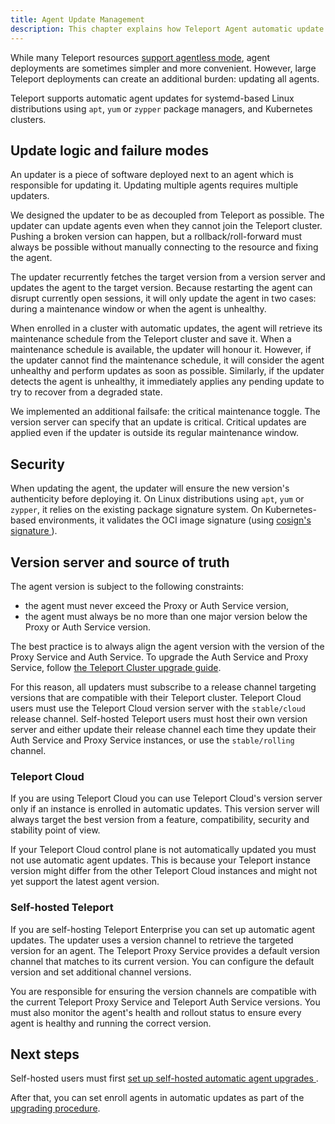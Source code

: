 ```yaml
---
title: Agent Update Management 
description: This chapter explains how Teleport Agent automatic update is working.
---
```


While many Teleport resources [support agentless
mode](../../faq.mdx), agent deployments
are sometimes simpler and more convenient. However, large Teleport deployments
can create an additional burden: updating all agents.

Teleport supports automatic agent updates for systemd-based
Linux distributions using `apt`, `yum` or `zypper` package managers, and Kubernetes clusters.

## Update logic and failure modes

An updater is a piece of software deployed next to an agent which is responsible
for updating it. Updating multiple agents requires multiple updaters.

We designed the updater to be as decoupled from Teleport as possible. The
updater can update agents even when they cannot join the Teleport cluster.
Pushing a broken version can happen, but a rollback/roll-forward must always
be possible without manually connecting to the resource and fixing the agent.

The updater recurrently fetches the target version from a version server and
updates the agent to the target version. Because restarting the agent can
disrupt currently open sessions, it will only update the agent in two cases:
during a maintenance window or when the agent is unhealthy.

When enrolled in a cluster with automatic updates, the agent will retrieve
its maintenance schedule from the Teleport cluster and save it. When a
maintenance schedule is available, the updater will honour it. However, if
the updater cannot find the maintenance schedule, it will consider the agent
unhealthy and perform updates as soon as possible. Similarly, if the updater
detects the agent is unhealthy, it immediately applies any pending update to
try to recover from a degraded state.

We implemented an additional failsafe: the critical maintenance toggle.
The version server can specify that an update is critical. Critical updates are
applied even if the updater is outside its regular maintenance window.

## Security

When updating the agent, the updater will ensure the new version's authenticity
before deploying it. On Linux distributions using `apt`, `yum` or `zypper`, it relies on
the existing package signature system. On Kubernetes-based environments, it
validates the OCI image signature (using [cosign's signature
](https://github.com/sigstore/cosign/blob/main/specs/SIGNATURE_SPEC.md)).

## Version server and source of truth

The agent version is subject to the following constraints:

- the agent must never exceed the Proxy or Auth Service version,
- the agent must always be no more than one major version below the Proxy or Auth
  Service version.

The best practice is to always align the agent version with the version of the
Proxy Service and Auth Service. To upgrade the Auth Service and Proxy Service,
follow [the Teleport Cluster upgrade guide](../../upgrading/upgrading.mdx).

For this reason, all updaters must subscribe to a release channel targeting
versions that are compatible with their Teleport cluster. Teleport Cloud users
must use the Teleport Cloud version server with the `stable/cloud` release
channel. Self-hosted Teleport users must host their own version server and
either update their release channel each time they update their Auth Service and
Proxy Service instances, or use the `stable/rolling` channel.

### Teleport Cloud

If you are using Teleport Cloud you can use Teleport Cloud's version server
only if an instance is enrolled in automatic updates. This version server will always
target the best version from a feature, compatibility, security and stability
point of view.

If your Teleport Cloud control plane is not automatically updated you must not use
automatic agent updates. This is because your Teleport instance version might
differ from the other Teleport Cloud instances and might not yet support the
latest agent version.

### Self-hosted Teleport

If you are self-hosting Teleport Enterprise you can set up automatic agent updates.
The updater uses a version channel to retrieve the targeted version for an agent.
The Teleport Proxy Service provides a default version channel that matches to its current version.
You can configure the default version and set additional channel versions.

You are responsible for ensuring the version channels are compatible with the
current Teleport Proxy Service and Teleport Auth Service versions. You must also
monitor the agent's health and rollout status to ensure every agent is healthy
and running the correct version.

## Next steps

Self-hosted users must first [set up self-hosted automatic agent upgrades
](../../upgrading/automatic-agent-updates.mdx).

After that, you can set enroll agents in automatic updates as part of the
[upgrading procedure](../../upgrading/upgrading.mdx).
